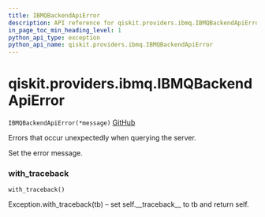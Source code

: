 ```yaml
---
title: IBMQBackendApiError
description: API reference for qiskit.providers.ibmq.IBMQBackendApiError
in_page_toc_min_heading_level: 1
python_api_type: exception
python_api_name: qiskit.providers.ibmq.IBMQBackendApiError
---
```


<span id="qiskit-providers-ibmq-ibmqbackendapierror" />

# qiskit.providers.ibmq.IBMQBackendApiError

<span id="qiskit.providers.ibmq.IBMQBackendApiError" />

`IBMQBackendApiError(*message)` [GitHub](https://github.com/qiskit/qiskit-ibmq-provider/tree/stable/0.12/qiskit/providers/ibmq/exceptions.py "view source code")

Errors that occur unexpectedly when querying the server.

Set the error message.

### with\_traceback

<span id="qiskit.providers.ibmq.IBMQBackendApiError.with_traceback" />

`with_traceback()`

Exception.with\_traceback(tb) – set self.\_\_traceback\_\_ to tb and return self.

